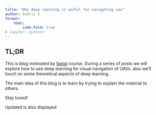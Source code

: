 ```yaml
---
title: "Why deep learning is useful for navigating uav"
author: Andrii G
format:
    html:
        code-fold: true
# jupyter: python3
---
```



## TL;DR
This  is blog motivated by [fastai](https://course.fast.ai/Lessons/lesson2.html) course.
During a series of posts we will explore how to use deep learning for visual navigation of UAVs.
also we'll touch on some theoretical aspects of deep learning.

The main idea of this blog is to learn by trying to explain the material to others.

Stay tuned!

Updated is also displayed